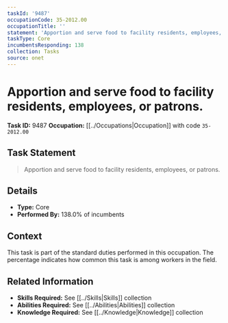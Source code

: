 ```yaml
---
taskId: '9487'
occupationCode: 35-2012.00
occupationTitle: ''
statement: 'Apportion and serve food to facility residents, employees, or patrons.'
taskType: Core
incumbentsResponding: 138
collection: Tasks
source: onet
---
```

# Apportion and serve food to facility residents, employees, or patrons.

**Task ID:** 9487
**Occupation:** [[../Occupations|Occupation]] with code `35-2012.00`

## Task Statement

> Apportion and serve food to facility residents, employees, or patrons.

## Details

- **Type:** Core
- **Performed By:** 138.0% of incumbents

## Context

This task is part of the standard duties performed in this occupation. The percentage indicates how common this task is among workers in the field.

## Related Information

- **Skills Required:** See [[../Skills|Skills]] collection
- **Abilities Required:** See [[../Abilities|Abilities]] collection
- **Knowledge Required:** See [[../Knowledge|Knowledge]] collection

